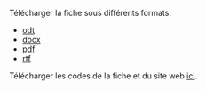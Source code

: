 
Télécharger la fiche sous différents formats:

- [odt](https://github.com/priviere/module_figures_images_photos/releases/download/v8/module_figures_images_photos.odt)
- [docx](https://github.com/priviere/module_figures_images_photos/releases/download/87/module_figures_images_photos.docx)
- [pdf](https://github.com/priviere/module_figures_images_photos/releases/download/v8/module_figures_images_photos.pdf)
- [rtf](https://github.com/priviere/module_figures_images_photos/releases/download/v8/module_figures_images_photos.rtf)

Télécharger les codes de la fiche et du site web [ici](https://github.com/priviere/module_figures_images_photos).

